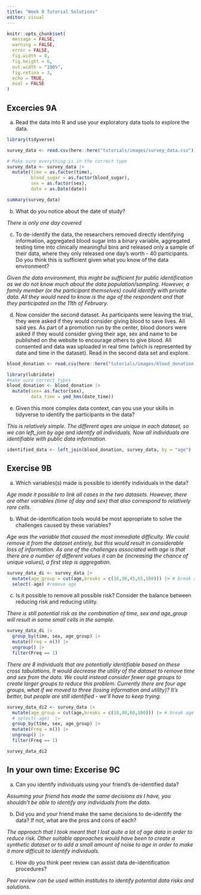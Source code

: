 ```yaml
---
title: "Week 9 Tutorial Solutions"
editor: visual
---
```


```r
knitr::opts_chunk$set(
  message = FALSE,
  warning = FALSE, 
  error = FALSE,
  fig.width = 8,
  fig.height = 6,
  out.width = "100%",
  fig.retina = 3,
  echo = TRUE,
  eval = FALSE
)
```

## Excercies 9A

a.  Read the data into R and use your exploratory data tools to explore the data.

```r
library(tidyverse)

survey_data <- read.csv(here::here("tutorials/images/survey_data.csv"))
```

```r
# Make sure everything is in the correct type
survey_data <- survey_data |>
  mutate(time = as.factor(time),
         blood_sugar = as.factor(blood_sugar),
         sex = as.factor(sex),
         date = as.Date(date))
```

```r
summary(survey_data)
```

b.  What do you notice about the date of study?

*There is only one day covered*

c.  To de-identify the data, the researchers removed directly identifying information, aggregated blood sugar into a binary variable, aggregated testing time into clinically meaningful bins and released only a sample of their data, where they only released one day's worth - 40 participants. Do you think this is sufficient given what you know of the data environment?

*Given the data environment, this might be sufficient for public identification as we do not know much about the data population/sampling. However, a family member (or the participant themselves) could identify with private data. All they would need to know is the age of the respondent and that they participated on the 11th of February.*

d.  Now consider the second dataset. As participants were leaving the trial, they were asked if they would consider giving blood to save lives. All said yes. As part of a promotion run by the center, blood donors were asked if they would consider giving their age, sex and name to be published on the website to encourage others to give blood. All consented and data was uploaded in real time (which is represented by date and time in the dataset). Read in the second data set and explore.

```r
blood_donation <- read.csv(here::here("tutorials/images/blood_donation.csv"))
```

```r
library(lubridate)
#make sure correct types
blood_donation <- blood_donation |>
  mutate(sex= as.factor(sex),
         data_time = ymd_hms(date_time))
```

e.  Given this more complex data context, can you use your skills in tidyverse to identify the participants in the data?

*This is relatively simple. The different ages are unique in each dataset, so we can left_join by age and identify all individuals. Now all individuals are identifiable with public data information.*

```r
identified_data <- left_join(blood_donation, survey_data, by = "age")
```

## Exercise 9B

a. Which variables(s) made is possible to identify individuals in the data?

*Age made it possible to link all cases in the two datasets. However, there are other variables (time of day and sex) that also correspond to relatively rare cells.* 

b. What de-identification tools would be most appropriate to solve the challenges caused by these variables?

*Age was the variable that caused the most immediate difficulty. We could remove it from the dataset entirely, but this would result in considerable loss of information. As one of the challenges associated with age is that there are a number of different values it can be (increasing the chance of unique values), a first step is* *aggregation*. 

```r

survey_data_di <- survey_data |>
  mutate(age_group = cut(age,breaks = c(18,30,45,65,100))) |> # break age along these lines
  select(-age) #remove age

```

c. Is it possible to remove all possible risk? Consider the balance between reducing risk and reducing utility. 

*There is still potential risk as the combination of time, sex and age_group will result in some small cells in the sample.*

```r
survey_data_di |>
  group_by(time, sex, age_group) |>
  mutate(Freq = n()) |>
  ungroup() |>
  filter(Freq == 1)
```

*There are 8 individuals that are potentially identifiable based on these cross tabulations. It would decrease the utility of the dataset to remove time and sex from the data. We could instead consider fewer age groups to create larger groups to reduce this problem. Currently there are four age groups, what if we moved to three (losing information and utility)? It's better, but people are still identified - we'll have to keep trying.*
 
```r
survey_data_di2 <- survey_data |>
  mutate(age_group = cut(age,breaks = c(18,40,60,100))) |> # break age along these lines
  # select(-age)  |>
  group_by(time, sex, age_group) |>
  mutate(Freq = n()) |>
  ungroup() |>
  filter(Freq == 1)

survey_data_di2

```

## In your own time: Excerise 9C

a. Can you identify individuals using your friend's de-identified data?

*Assuming your friend has made the same decisions as I have, you shouldn't be able to identify any individuals from the data.* 

b. Did you and your friend make the same decisions to de-identify the data? If not, what are the pros and cons of each?

*The approach that I took meant that I lost quite a lot of age data in order to reduce risk. Other suitable approaches would have been to create a synthetic dataset or to add a small amount of noise to age in order to make it more difficult to identify individuals.* 

c. How do you think peer review can assist data de-identification procedures?

*Peer review can be used within institutes to identify potential data risks and solutions.*
